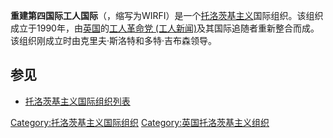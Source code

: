 '''重建第四国际工人国际'''（{{lang-en|Workers International to Rebuild the Fourth International}}，缩写为WIRFI）是一个[[托洛茨基主义|托洛茨基主义]]国际组织。该组织成立于1990年，由[[英国|英国]]的[[争取社会主义运动_(英国)|工人革命党 (工人新闻)]]及其国际追随者重新整合而成。该组织刚成立时由克里夫·斯洛特和多特·吉布森领导。

== 参见 ==
* [[托洛茨基主义国际组织列表|托洛茨基主义国际组织列表]]

{{国际政党组织}}

[[Category:托洛茨基主义国际组织|Category:托洛茨基主义国际组织]]
[[Category:英国托洛茨基主义组织|Category:英国托洛茨基主义组织]]